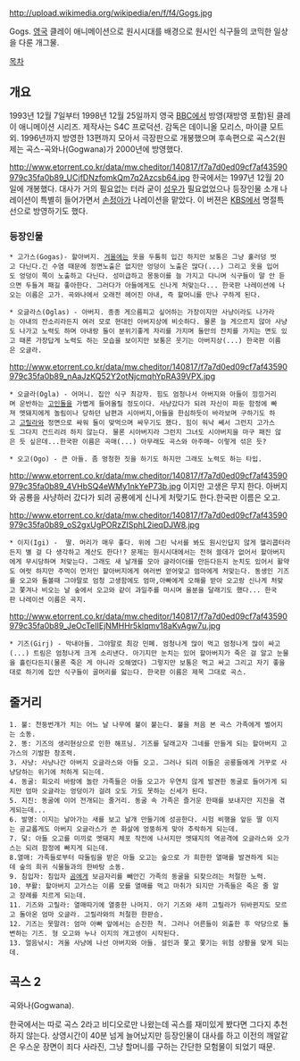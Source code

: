 http://upload.wikimedia.org/wikipedia/en/f/f4/Gogs.jpg

Gogs.
[[영국]] 클레이 애니메이션으로 원시시대를 배경으로 원시인 식구들의 코믹한 일상을 다룬 개그물. 

[[목차]]
== 개요 ==
1993년 12월 7일부터 1998년 12월 25일까지 영국 [[BBC]]에서 방영(재방영 포함)된 클레이 애니메이션 시리즈. 제작사는 S4C 프로덕션. 감독은 데이니올 모리스, 마이클 모트 외. 1996년까지 방영한 13편까지 모아서 극장판으로 개봉했으며 후속편으로 곡스2(원제는 곡스-곡와나(Gogwana)가 2000년에 방영했다.

http://www.etorrent.co.kr/data/mw.cheditor/140817/f7a7d0ed09cf7af43590979c35fa0b89_UCjfDNzfomkQm7q2Azcsb64.jpg
한국에서는 1997년 12월 20일에 개봉했다. 대사가 거의 필요없는 터라 굳이 [[성우]]가 필요없었으나 등장인물 소개 나레이션이 특별히 들어가면서 [[손정아]]가 나레이션을 맡았다. 이 버젼은 [[KBS]]에서 명절특선으로 방영하기도 했다.

=== 등장인물 ===
 * 고가스(Gogas)- 할아버지. [[겨울]]에는 옷을 두툼히 입긴 하지만 보통은 그냥 훌러덩 벗고 다닌다.긴 수염 때문에 정면노출은 없지만 엉덩이 노출은 많다(...) 그리고 옷을 입어도 엉덩이 쪽이 노출하고 다닌다. 성미급하고 몽둥이를 늘 가지고 다니며 식구들이 말 안 듣으면 두들겨 패길 좋아한다. 그러다가 아들에게도 신나게 처맞는다... 한국판 나레이션에 나오는 이름은 고가. 곡와나에서 오래전 헤어진 아내, 즉 할머니를 만나 구하게 된다.

 * 오글라스(Oglas) - 아버지. 종종 게으름피고 싶어하는 가장이지만 사냥이라도 나가라는 아내의 잔소리라든지 여러 모로 현대인 아버지상에 비슷하다. 물론 늘 게으르지 않아 사냥도 나가고 노력도 하며 아내랑 둘이 분위기좋게 자리를 가지며 둘만의 잔치를 가지는 면도 있고 때론 가장답게 노력도 하는 모습을 보이지만 보통은 웃기는 아버지상(...) 한국판 이름은 오글라.

http://www.etorrent.co.kr/data/mw.cheditor/140817/f7a7d0ed09cf7af43590979c35fa0b89_nAaJzKQ52Y2otNjcmqhYpRA39VPX.jpg
 * 오글라(Ogla) - 어머니. 집안 식구 최강자. 힘도 엄청나서 아버지와 아들이 낑낑거리며 운반하는 [[고인돌]]을 가볍게 들어올릴 정도이다. 사냥갔다가 되려 자신이 파둔 함정에 빠져 멧돼지에게 놀림이나 당하던 남편과 시아버지,아들을 한심하듯이 바라보며 구하기도 하고 [[고릴라]]와 정면으로 싸워 둘이 맞먹으며 싸우기도 했다. 힘이 워낙 쎄서 그런지 고가스도 그다지 건드리려 하지 않는다. 물론 시아버지라 그런지 그녀도 시아버지을 마구 패진 않은 듯 싶은데...한국판 이름은 곡매(...) 아무래도 곡스와 아주매~ 이렇게 섞은 듯?

 * 오고(Ogo) - 큰 아들. 좀 멍청한 짓을 하기도 하지만 그래도 노력도 하는 타입.
http://www.etorrent.co.kr/data/mw.cheditor/140817/f7a7d0ed09cf7af43590979c35fa0b89_4VHbSQ4eWMy1nkYeP73b.jpg
이지만 고생은 무지 한다. 아버지와 공룡을 사냥하러 갔다가 되려 공룡에게 신나게 처맞기도 한다.한국판 이름은 오고.
 
http://www.etorrent.co.kr/data/mw.cheditor/140817/f7a7d0ed09cf7af43590979c35fa0b89_oS2gxUgPORzZISphL2ieqDJW8.jpg
 * 이지(Igi) -  딸. 머리가 매우 좋다. 위에 그린 낙서를 봐도 원시인답지 않게 헬리콥터라든지 별 걸 다 생각하고 계산도 한다!? 문제는 원시시대에서는 전혀 쓸데가 없어서 할아버지에게 무시당하며 처맞는다. 그래도 새 날개를 모아 글라이더를 만든다든지 눈치도 있어서 활약도 여럿 하지만 주먹이 먼저인 할아버지에게 여러번 얻어맞고 엄마에게 처맞는다. 동생인 기즈를 오고와 돌볼때 그야말로 엄청 고생함에도 엄마,아빠에게 오해를 받아 오고랑 신나게 처맞고 쫓겨나 비오는 날 숲에서 오고와 같이 과일주를 마시며 울분을 달래기도 했다... 한국판 나레이션 이름은 곡지.

http://www.etorrent.co.kr/data/mw.cheditor/140817/f7a7d0ed09cf7af43590979c35fa0b89_JeOcTeIIEjNMHHr5klqmv18aKvAgw7u.jpg
 * 기즈(Girj) - 막내아들. 그야말로 최강 민폐. 엄청나게 많이 먹고 엄청나게 많이 싸고(...) 트림은 엄청나게 크게 소리낸다. 아기지만 눈치는 있어 할아버지가 죽은 걸 알고 눈물을 흘린다든지(물론 죽은 게 아니라 오해였다) 그렇지만 보통은 먹고 싸고 그리고 자기 좋을대로 하기에 집안 식구들이 골머리를 앓는다. 한국판 이름은 제목 그대로 곡스.
== 줄거리 ==
 1. 불: 천둥번개가 치는 어느 날 나무에 불이 붙는다. 불을 처음 본 곡스 가족에게 벌어지는 소동.
 2. 똥: 기즈의 생리현상으로 인한 해프닝. 기즈를 달래고자 그네를 만들게 되는 할아버지 고가스의 기발한 창조력.
 3. 사냥: 사냥나간 아버지 오글라스와 아들 오고. 그러나 되려 이들은 공룡들에게 거꾸로 사냥당하는 위기에 처하게 되는데.
 4. 동굴: 회오리 바람에 놀란 가족들은 아들 오고가 우연치 않게 발견한 동굴로 들어가게 되지만 엄마 오글라는 엉덩이가 걸려 오도 가도 못하는 신세가 된다.
 5. 지진: 동굴에 이어 전개되는 줄거리. 동굴 속 가족은 즐거운 한때를 보내지만 지진을 겪게되는데...
 6. 발명: 이지는 날아가는 새를 보고 날개 만들기에 성공한다. 시험 비행을 앞둔 딸 이지는 공교롭게도 아버지 오글라스가 쏜 화살에 엉뚱하게 맞아 추락하게 되는데.
 7. 덫: 아들 오고를 미끼로 멧돼지 체포 작전에 나서지만 멧돼지의 역공격에 오글라스와 오가스는 되려 함정에 빠지게 되는데.
 8.열매: 가족들로부터 따돌림을 받은 아들 오고는 숲으로 가 희한한 열매를 발견하게 되는데 숲의 희귀 식물들과의 한바탕 소동.
 9. 침입자: 침입자 [[곰]]에게 보금자리를 빼안긴 가족의 동굴을 되찾으려는 처절한 노력.
 10. 부활: 할아버지 고가스는 이름 모를 열매를 먹고 마취가 되지만 가족들은 죽은 줄 알고 장례를 치르게 되는데.
 11. 기즈와 고릴라: 열매따기에 열중한 나머지. 아기 기즈와 새끼 고릴라가 뒤바뀐지도 모르고 돌아온 엄마 오글라. 고릴라와의 처절한 한판승.
 12. 기즈는 못말려: 엄마 아빠 앞에서는 순진한 척. 그러나 어른들이 외출한 후 악당으로 돌변하는 기즈. 형 오고와 누나 이지의 개고생이 시작된다.
 13. 얼음낚시: 겨울 사냥에 나선 아버지와 아들. 설인과 쫓고 쫓기는 위험 상황을 맞게 되는데.
== 곡스 2 ==
곡와나(Gogwana).

한국에서는 따로 곡스 2라고 비디오로만 나왔는데 곡스를 재미있게 봤다면 그다지 추천하지 않는다. 상영시간이 40분 넘게 늘어났지만 등장인물이 대사를 하고 이전의 깨알같은 우스운 장면이 죄다 사라진, 그냥 할머니를 구하는 간단한 모험물이 되었기 때문.

